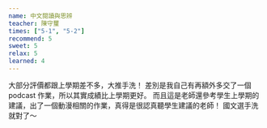 ```yaml
---
name: 中文閱讀與思辨
teacher: 陳守璽
times: ["5-1", "5-2"]
recommend: 5
sweet: 5
relax: 5
learned: 4
---
```

大部分評價都跟上學期差不多，大推手洗！
差別是我自己有再額外多交了一個 podcast 作業，所以其實成績比上學期更好。
而且這是老師還參考學生上學期的建議，出了一個動漫相關的作業，真得是很認真聽學生建議的老師！
國文選手洗就對了～